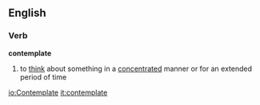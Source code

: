 ==English==
===Verb===
'''contemplate'''
#to [[think]] about something in a [[concentrated]] manner or for an extended period of time

[[io:Contemplate]]
[[it:contemplate]]